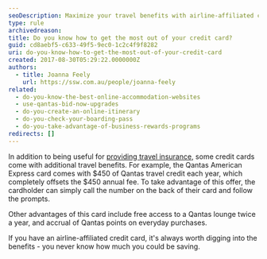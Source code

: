 ```yaml
---
seoDescription: Maximize your travel benefits with airline-affiliated credit cards and offset annual fees with rewards.
type: rule
archivedreason:
title: Do you know how to get the most out of your credit card?
guid: cd8aebf5-c633-49f5-9ec0-1c2c4f9f8282
uri: do-you-know-how-to-get-the-most-out-of-your-credit-card
created: 2017-08-30T05:29:22.0000000Z
authors:
  - title: Joanna Feely
    url: https://ssw.com.au/people/joanna-feely
related:
  - do-you-know-the-best-online-accommodation-websites
  - use-qantas-bid-now-upgrades
  - do-you-create-an-online-itinerary
  - do-you-check-your-boarding-pass
  - do-you-take-advantage-of-business-rewards-programs
redirects: []
---
```


In addition to being useful for [providing travel insurance](/do-you-know-what-sort-of-insurance-to-buy-when-travelling), some credit cards come with additional travel benefits.
For example, the Qantas American Express card comes with $450 of Qantas travel credit each year, which completely offsets the $450 annual fee. To take advantage of this offer, the cardholder can simply call the number on the back of their card and follow the prompts.

Other advantages of this card include free access to a Qantas lounge twice a year, and accrual of Qantas points on everyday purchases.

If you have an airline-affiliated credit card, it's always worth digging into the benefits - you never know how much you could be saving.